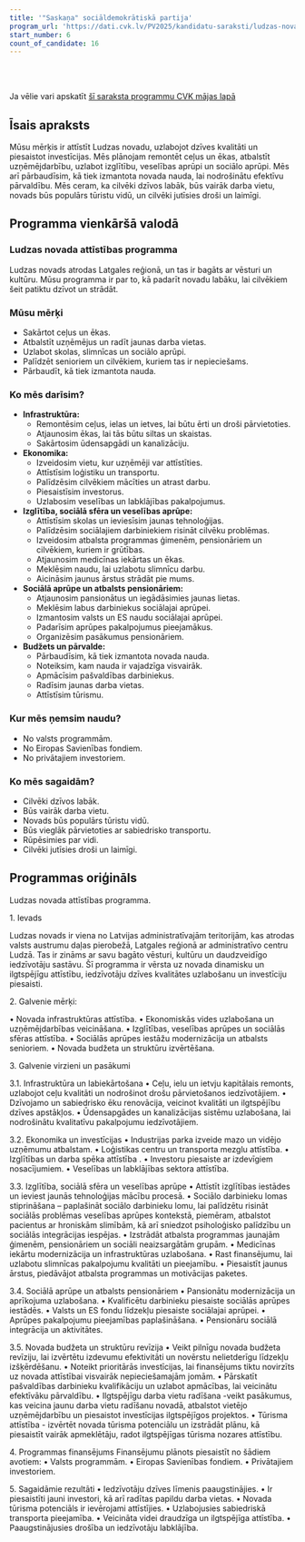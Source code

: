 ```yaml
---
title: '"Saskaņa" sociāldemokrātiskā partija'
program_url: 'https://dati.cvk.lv/PV2025/kandidatu-saraksti/ludzas-novads/saskana-socialdemokratiska-partija'
start_number: 6
count_of_candidate: 16
---
```



<Badge text="Infrastruktūras attīstība" variant="note" size="small" /> <Badge text="Ekonomikas veicināšana" variant="note" size="small" /> <Badge text="Sociālā aprūpe" variant="note" size="small" /> <Badge text="Veselības aprūpes uzlabošana" variant="note" size="small" /> <Badge text="Budžeta revīzija" variant="note" size="small" />

<br/><br/> 

<Card title='Šis ir mākslīga intelekta ģenerēts apraksts' icon='starlight'>
    Ja vēlie vari apskatīt <a href={frontmatter.program_url} target='_blank'>šī saraksta programmu CVK mājas lapā</a>
    </Card>

## Īsais apraksts

Mūsu mērķis ir attīstīt Ludzas novadu, uzlabojot dzīves kvalitāti un piesaistot investīcijas. Mēs plānojam remontēt ceļus un ēkas, atbalstīt uzņēmējdarbību, uzlabot izglītību, veselības aprūpi un sociālo aprūpi. Mēs arī pārbaudīsim, kā tiek izmantota novada nauda, lai nodrošinātu efektīvu pārvaldību. Mēs ceram, ka cilvēki dzīvos labāk, būs vairāk darba vietu, novads būs populārs tūristu vidū, un cilvēki jutīsies droši un laimīgi.

## Programma vienkāršā valodā

### Ludzas novada attīstības programma

Ludzas novads atrodas Latgales reģionā, un tas ir bagāts ar vēsturi un kultūru. Mūsu programma ir par to, kā padarīt novadu labāku, lai cilvēkiem šeit patiktu dzīvot un strādāt.

### Mūsu mērķi

*   Sakārtot ceļus un ēkas.
*   Atbalstīt uzņēmējus un radīt jaunas darba vietas.
*   Uzlabot skolas, slimnīcas un sociālo aprūpi.
*   Palīdzēt senioriem un cilvēkiem, kuriem tas ir nepieciešams.
*   Pārbaudīt, kā tiek izmantota nauda.

### Ko mēs darīsim?

*   **Infrastruktūra:**
    *   Remontēsim ceļus, ielas un ietves, lai būtu ērti un droši pārvietoties.
    *   Atjaunosim ēkas, lai tās būtu siltas un skaistas.
    *   Sakārtosim ūdensapgādi un kanalizāciju.
*   **Ekonomika:**
    *   Izveidosim vietu, kur uzņēmēji var attīstīties.
    *   Attīstīsim loģistiku un transportu.
    *   Palīdzēsim cilvēkiem mācīties un atrast darbu.
    *   Piesaistīsim investorus.
    *   Uzlabosim veselības un labklājības pakalpojumus.
*   **Izglītība, sociālā sfēra un veselības aprūpe:**
    *   Attīstīsim skolas un ieviesīsim jaunas tehnoloģijas.
    *   Palīdzēsim sociālajiem darbiniekiem risināt cilvēku problēmas.
    *   Izveidosim atbalsta programmas ģimenēm, pensionāriem un cilvēkiem, kuriem ir grūtības.
    *   Atjaunosim medicīnas iekārtas un ēkas.
    *   Meklēsim naudu, lai uzlabotu slimnīcu darbu.
    *   Aicināsim jaunus ārstus strādāt pie mums.
*   **Sociālā aprūpe un atbalsts pensionāriem:**
    *   Atjaunosim pansionātus un iegādāsimies jaunas lietas.
    *   Meklēsim labus darbiniekus sociālajai aprūpei.
    *   Izmantosim valsts un ES naudu sociālajai aprūpei.
    *   Padarīsim aprūpes pakalpojumus pieejamākus.
    *   Organizēsim pasākumus pensionāriem.
*   **Budžets un pārvalde:**
    *   Pārbaudīsim, kā tiek izmantota novada nauda.
    *   Noteiksim, kam nauda ir vajadzīga visvairāk.
    *   Apmācīsim pašvaldības darbiniekus.
    *   Radīsim jaunas darba vietas.
    *   Attīstīsim tūrismu.

### Kur mēs ņemsim naudu?

*   No valsts programmām.
*   No Eiropas Savienības fondiem.
*   No privātajiem investoriem.

### Ko mēs sagaidām?

*   Cilvēki dzīvos labāk.
*   Būs vairāk darba vietu.
*   Novads būs populārs tūristu vidū.
*   Būs vieglāk pārvietoties ar sabiedrisko transportu.
*   Rūpēsimies par vidi.
*   Cilvēki jutīsies droši un laimīgi.

## Programmas oriģināls

Ludzas novada attīstības programma.

1.⁠ ⁠Ievads

Ludzas novads ir viena no Latvijas administratīvajām teritorijām, kas atrodas valsts austrumu daļas pierobežā, Latgales reģionā ar administratīvo centru Ludzā. Tas ir zināms ar savu bagāto vēsturi, kultūru un daudzveidīgo iedzīvotāju sastāvu. Šī programma ir vērsta uz novada dinamisku un ilgtspējīgu attīstību, iedzīvotāju dzīves kvalitātes uzlabošanu un investīciju piesaisti.

2.⁠ ⁠Galvenie mērķi:

• Novada infrastruktūras attīstība.
• Ekonomiskās vides uzlabošana un uzņēmējdarbības veicināšana.
• Izglītības, veselības aprūpes un sociālās sfēras attīstība.
• Sociālās aprūpes iestāžu modernizācija un atbalsts senioriem.
• Novada budžeta un struktūru izvērtēšana.

3.⁠ ⁠Galvenie virzieni un pasākumi

3.1. Infrastruktūra un labiekārtošana
• Ceļu, ielu un ietvju kapitālais remonts, uzlabojot ceļu kvalitāti un nodrošinot drošu pārvietošanos iedzīvotājiem.
• Dzīvojamo un sabiedrisko ēku renovācija, veicinot kvalitāti un ilgtspējību dzīves apstākļos.
• Ūdensapgādes un kanalizācijas sistēmu uzlabošana, lai nodrošinātu kvalitatīvu pakalpojumu iedzīvotājiem.

3.2. Ekonomika un investīcijas
• Industrijas parka izveide mazo un vidējo uzņēmumu atbalstam.
• Loģistikas centru un transporta mezglu attīstība.
• Izglītības un darba spēka attīstība .
• Investoru piesaiste ar izdevīgiem nosacījumiem.
• Veselības un labklājības sektora attīstība.

3.3. Izglītība, sociālā sfēra un veselības aprūpe
• Attīstīt izglītības iestādes un ieviest jaunās tehnoloģijas mācību procesā.
• Sociālo darbinieku lomas stiprināšana – paplašināt sociālo darbinieku lomu, lai palīdzētu risināt sociālās problēmas veselības aprūpes kontekstā, piemēram, atbalstot pacientus ar hroniskām slimībām, kā arī sniedzot psiholoģisko palīdzību un sociālās integrācijas iespējas.
• Izstrādāt atbalsta programmas jaunajām ģimenēm, pensionāriem un sociāli neaizsargātām grupām.
• Medicīnas iekārtu modernizācija un infrastruktūras uzlabošana.
• Rast finansējumu, lai uzlabotu slimnīcas pakalpojumu kvalitāti un pieejamību.
• Piesaistīt jaunus ārstus, piedāvājot atbalsta programmas un motivācijas paketes.

3.4. Sociālā aprūpe un atbalsts pensionāriem
• Pansionātu modernizācija un aprīkojuma uzlabošana.
• Kvalificētu darbinieku piesaiste sociālās aprūpes iestādēs.
• Valsts un ES fondu līdzekļu piesaiste sociālajai aprūpei.
• Aprūpes pakalpojumu pieejamības paplašināšana.
• Pensionāru sociālā integrācija un aktivitātes.

3.5. Novada budžeta un struktūru revīzija
• Veikt pilnīgu novada budžeta revīziju, lai izvērtētu izdevumu efektivitāti un novērstu nelietderīgu līdzekļu izšķērdēšanu.
• Noteikt prioritārās investīcijas, lai finansējums tiktu novirzīts uz novada attīstībai visvairāk nepieciešamajām jomām.
• Pārskatīt pašvaldības darbinieku kvalifikāciju un uzlabot apmācības, lai veicinātu efektīvāku pārvaldību.
• Ilgtspējīgu darba vietu radīšana -veikt pasākumus, kas veicina jaunu darba vietu radīšanu novadā, atbalstot vietējo uzņēmējdarbību un piesaistot investīcijas ilgtspējīgos projektos.
• Tūrisma attīstība - izvērtēt novada tūrisma potenciālu un izstrādāt plānu, kā piesaistīt vairāk apmeklētāju, radot ilgtspējīgas tūrisma nozares attīstību.

4.⁠ ⁠Programmas finansējums
Finansējumu plānots piesaistīt no šādiem avotiem:
• Valsts programmām.
• Eiropas Savienības fondiem.
• Privātajiem investoriem.

5.⁠ ⁠Sagaidāmie rezultāti
• Iedzīvotāju dzīves līmenis paaugstinājies.
• Ir piesaistīti jauni investori, kā arī radītas papildu darba vietas.
• Novada tūrisma potenciāls ir ievērojami attīstījies.
• Uzlabojusies sabiedriskā transporta pieejamība.
• Veicināta videi draudzīga un ilgtspējīga attīstība.
• Paaugstinājusies drošība un iedzīvotāju labklājība.
